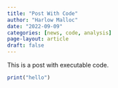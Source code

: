 ```yaml
---
title: "Post With Code"
author: "Harlow Malloc"
date: "2022-09-09"
categories: [news, code, analysis]
page-layout: article
draft: false
---
```


This is a post with executable code.

```r
print("hello")
```
